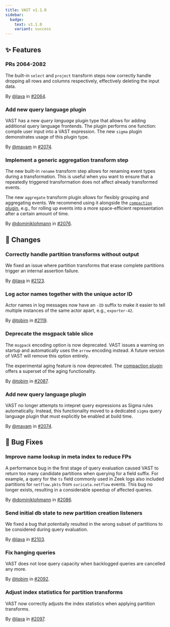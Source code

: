 ```yaml
---
title: VAST v1.1.0
sidebar:
  badge:
    text: v1.1.0
    variant: success
---
```


## ✨ Features

### PRs 2064-2082

The built-in `select` and `project` transform steps now correctly handle
dropping all rows and columns respectively, effectively deleting the input
data.

By [@lava](https://github.com/lava) in [#2064](https://github.com/tenzir/tenzir/pull/2064).

### Add new query language plugin

VAST has a new *query language* plugin type that allows for adding additional
query language frontends. The plugin performs one function: compile user input
into a VAST expression. The new `sigma` plugin demonstrates usage of this plugin
type.

By [@mavam](https://github.com/mavam) in [#2074](https://github.com/tenzir/tenzir/pull/2074).

### Implement a generic aggregation transform step

The new built-in `rename` transform step allows for renaming event types
during a transformation. This is useful when you want to ensure that a
repeatedly triggered transformation does not affect already transformed
events.

The new `aggregate` transform plugin allows for flexibly grouping and
aggregating events. We recommend using it alongside the [`compaction`
plugin](https://vast.io/docs/about/use-cases/data-aging), e.g., for rolling
up events into a more space-efficient representation after a certain amount of
time.

By [@dominiklohmann](https://github.com/dominiklohmann) in [#2076](https://github.com/tenzir/tenzir/pull/2076).

## 🔄 Changes

### Correctly handle partition transforms without output

We fixed an issue where partition transforms that erase complete partitions
trigger an internal assertion failure.

By [@lava](https://github.com/lava) in [#2123](https://github.com/tenzir/tenzir/pull/2123).

### Log actor names together with the unique actor ID

Actor names in log messages now have an `-ID` suffix to make it easier to tell
multiple instances of the same actor apart, e.g., `exporter-42`.

By [@tobim](https://github.com/tobim) in [#2119](https://github.com/tenzir/tenzir/pull/2119).

### Deprecate the msgpack table slice

The `msgpack` encoding option is now deprecated. VAST issues a warning on
startup and automatically uses the `arrow` encoding instead. A future version of
VAST will remove this option entirely.

The experimental aging feature is now deprecated. The [compaction
plugin](https://vast.io/docs/about/use-cases/data-aging) offers a superset
of the aging functionality.

By [@tobim](https://github.com/tobim) in [#2087](https://github.com/tenzir/tenzir/pull/2087).

### Add new query language plugin

VAST no longer attempts to intepret query expressions as Sigma rules
automatically. Instead, this functionality moved to a dedicated `sigma` query
language plugin that must explicitly be enabled at build time.

By [@mavam](https://github.com/mavam) in [#2074](https://github.com/tenzir/tenzir/pull/2074).

## 🐛 Bug Fixes

### Improve name lookup in meta index to reduce FPs

A performance bug in the first stage of query evaluation caused VAST to return
too many candidate partitions when querying for a field suffix. For example, a
query for the `ts` field commonly used in Zeek logs also included partitions for
`netflow.pkts` from `suricata.netflow` events. This bug no longer exists,
resulting in a considerable speedup of affected queries.

By [@dominiklohmann](https://github.com/dominiklohmann) in [#2086](https://github.com/tenzir/tenzir/pull/2086).

### Send initial db state to new partition creation listeners

We fixed a bug that potentially resulted in the wrong subset of partitions to be
considered during query evaluation.

By [@lava](https://github.com/lava) in [#2103](https://github.com/tenzir/tenzir/pull/2103).

### Fix hanging queries

VAST does not lose query capacity when backlogged queries are cancelled any
more.

By [@tobim](https://github.com/tobim) in [#2092](https://github.com/tenzir/tenzir/pull/2092).

### Adjust index statistics for partition transforms

VAST now correctly adjusts the index statistics when applying partition
transforms.

By [@lava](https://github.com/lava) in [#2097](https://github.com/tenzir/tenzir/pull/2097).